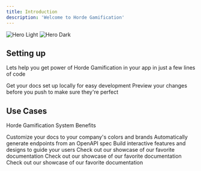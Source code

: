 ```yaml
---
title: Introduction
description: 'Welcome to Horde Gamification'
---
```


<img
    className="block dark:hidden"
    src="/images/hero-light.svg"
    alt="Hero Light"
/>
<img
    className="hidden dark:block"
    src="/images/hero-dark.svg"
    alt="Hero Dark"
/>

## Setting up

Lets help you get power of Horde Gamification in your app in just a few lines of code

<CardGroup cols={2}>
    <Card
        title="Get Started"
        icon="pen-to-square"
        href="quickstart"
    >
        Get your docs set up locally for easy development
    </Card>
    <Card
        title="Try out Samples"
        icon="image"
        href="https://mintlify.com/docs/development"
    >
        Preview your changes before you push to make sure they're perfect
    </Card>
</CardGroup>

## Use Cases

Horde Gamification System Benefits

<CardGroup cols={2}>
    <Card
        title="Opinionated Library"
        icon="palette"
        href="https://mintlify.com/docs/settings/global"
    >
        Customize your docs to your company's colors and brands
    </Card>
    <Card
        title="Free to use Gamification API"
        icon="code"
        href="https://mintlify.com/docs/api-playground/openapi"
    >
        Automatically generate endpoints from an OpenAPI spec
    </Card>
    <Card
        title="Embeddable UI Widgets"
        icon="screwdriver-wrench"
        href="https://mintlify.com/docs/components/accordion"
    >
        Build interactive features and designs to guide your users
    </Card>
    <Card
        title="Currency Exchange"
        icon="stars"
        href="https://mintlify.com/customers"
    >
        Check out our showcase of our favorite documentation
    </Card>
    <Card
        title="Partners"
        icon="stars"
        href="https://mintlify.com/customers"
    >
        Check out our showcase of our favorite documentation
    </Card>
    <Card
        title="Community Tooling"
        icon="stars"
        href="https://mintlify.com/customers"
    >
        Check out our showcase of our favorite documentation
    </Card>
</CardGroup>
